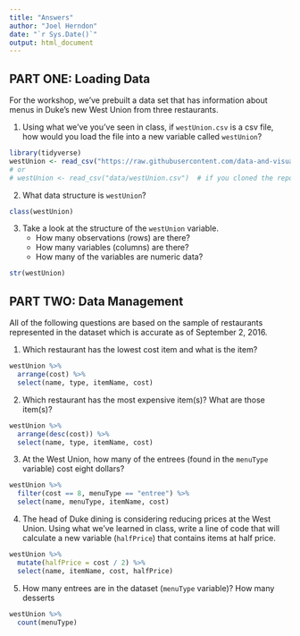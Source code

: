 ```yaml
---
title: "Answers"
author: "Joel Herndon"
date: "`r Sys.Date()`"
output: html_document
---
```


## PART ONE: Loading Data

For the workshop, we've prebuilt a data set that has information about menus in Duke's new West Union from three restaurants.  

1. Using what we've you've seen in class, if `westUnion.csv` is a csv file, how would you load the file into a new variable called `westUnion`?

```r
library(tidyverse)
westUnion <- read_csv("https://raw.githubusercontent.com/data-and-visualization/Intro2R/master/data/westUnion.csv")
# or 
# westUnion <- read_csv("data/westUnion.csv")  # if you cloned the repository
```

2. What data structure is `westUnion`?

```r
class(westUnion)
```


3. Take a look at the structure of the `westUnion` variable.
    - How many observations (rows) are there?
    - How many variables (columns) are there?
    - How many of the variables are numeric data?
    
```r
str(westUnion)
```


## PART TWO: Data Management

All of the following questions are based on the sample of restaurants represented in the dataset which is accurate as of September 2, 2016.

1. Which restaurant has the lowest cost item and what is the item?

```r
westUnion %>% 
  arrange(cost) %>% 
  select(name, type, itemName, cost)
```


2. Which restaurant has the most expensive item(s)?  What are those item(s)?

```r
westUnion %>% 
  arrange(desc(cost)) %>% 
  select(name, type, itemName, cost)
```


3. At the West Union, how many of the entrees (found in the `menuType` variable) cost eight dollars?

```r
westUnion %>% 
  filter(cost == 8, menuType == "entree") %>% 
  select(name, menuType, itemName, cost)
```


4. The head of Duke dining is considering reducing prices at the West Union. Using what we've learned in class, write a line of code that will calculate a new variable (`halfPrice`) that contains items at half price.

```r
westUnion %>% 
  mutate(halfPrice = cost / 2) %>% 
  select(name, itemName, cost, halfPrice)
```


5. How many entrees are in the dataset (`menuType` variable)? How many desserts 
```r
westUnion %>% 
  count(menuType)
```

